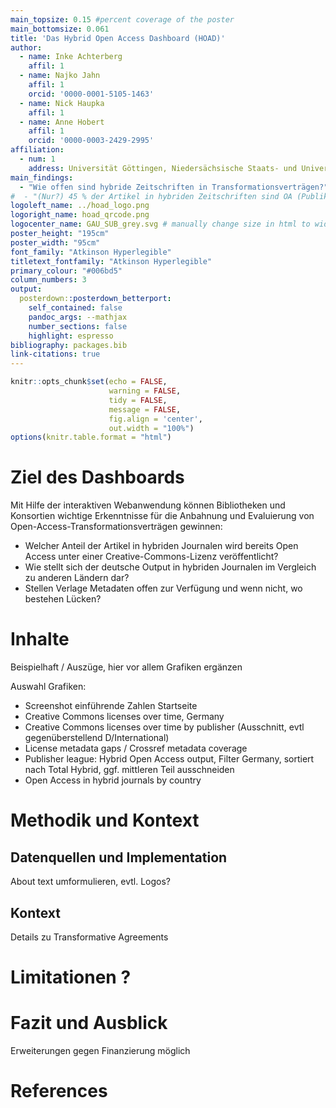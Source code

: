 ```yaml
---
main_topsize: 0.15 #percent coverage of the poster
main_bottomsize: 0.061
title: 'Das Hybrid Open Access Dashboard (HOAD)'
author:
  - name: Inke Achterberg
    affil: 1
  - name: Najko Jahn
    affil: 1
    orcid: '0000-0001-5105-1463'
  - name: Nick Haupka
    affil: 1
  - name: Anne Hobert
    affil: 1
    orcid: '0000-0003-2429-2995'
affiliation:
  - num: 1
    address: Universität Göttingen, Niedersächsische Staats- und Universitätsbibliothek, Göttingen, Deutschland
main_findings:
  - "Wie offen sind hybride Zeitschriften in Transformationsverträgen?"
#  - "(Nur?) 45 % der Artikel in hybriden Zeitschriften sind OA (Publikationsjahr 2022, Korresponzentautor:in aus Deutschland)."
logoleft_name: ../hoad_logo.png
logoright_name: hoad_qrcode.png
logocenter_name: GAU_SUB_grey.svg # manually change size in html to width: 45%; left: calc(95cm * 0.275)
poster_height: "195cm"
poster_width: "95cm"
font_family: "Atkinson Hyperlegible"
titletext_fontfamily: "Atkinson Hyperlegible"
primary_colour: "#006bd5"
column_numbers: 3
output: 
  posterdown::posterdown_betterport:
    self_contained: false
    pandoc_args: --mathjax
    number_sections: false
    highlight: espresso
bibliography: packages.bib
link-citations: true
---
```


```r
knitr::opts_chunk$set(echo = FALSE,
                      warning = FALSE,
                      tidy = FALSE,
                      message = FALSE,
                      fig.align = 'center',
                      out.width = "100%")
options(knitr.table.format = "html") 
```

# Ziel des Dashboards

Mit Hilfe der interaktiven Webanwendung können Bibliotheken und Konsortien wichtige Erkenntnisse für die Anbahnung und Evaluierung von Open-Access-Transformationsverträgen gewinnen:

- Welcher Anteil der Artikel in hybriden Journalen wird bereits Open Access unter einer Creative-Commons-Lizenz veröffentlicht?
- Wie stellt sich der deutsche Output in hybriden Journalen im Vergleich zu anderen Ländern dar?
- Stellen Verlage Metadaten offen zur Verfügung und wenn nicht, wo bestehen Lücken?


# Inhalte

Beispielhaft / Auszüge, hier vor allem Grafiken ergänzen

Auswahl Grafiken:

- Screenshot einführende Zahlen Startseite
- Creative Commons licenses over time, Germany
- Creative Commons licenses over time by publisher (Ausschnitt, evtl gegenüberstellend D/International)
- License metadata gaps / Crossref metadata coverage
- Publisher league: Hybrid Open Access output, Filter Germany, sortiert nach Total Hybrid, ggf. mittleren Teil ausschneiden
- Open Access in hybrid journals by country


# Methodik und Kontext 

## Datenquellen und Implementation

About text umformulieren, evtl. Logos?

## Kontext

Details zu Transformative Agreements


# Limitationen ?

# Fazit und Ausblick

Erweiterungen gegen Finanzierung möglich

# References
